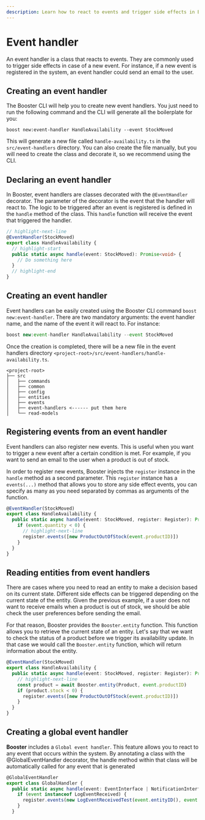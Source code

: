 ```yaml
---
description: Learn how to react to events and trigger side effects in Booster by defining event handlers.
---
```



# Event handler

An event handler is a class that reacts to events. They are commonly used to trigger side effects in case of a new event. For instance, if a new event is registered in the system, an event handler could send an email to the user.

## Creating an event handler

The Booster CLI will help you to create new event handlers. You just need to run the following command and the CLI will generate all the boilerplate for you:

<TerminalWindow>

```shell
boost new:event-handler HandleAvailability --event StockMoved
```

</TerminalWindow>

This will generate a new file called `handle-availability.ts` in the `src/event-handlers` directory. You can also create the file manually, but you will need to create the class and decorate it, so we recommend using the CLI.

## Declaring an event handler

In Booster, event handlers are classes decorated with the `@EventHandler` decorator. The parameter of the decorator is the event that the handler will react to. The logic to be triggered after an event is registered is defined in the `handle` method of the class. This `handle` function will receive the event that triggered the handler.

```typescript title="src/event-handlers/handle-availability.ts"
// highlight-next-line
@EventHandler(StockMoved)
export class HandleAvailability {
  // highlight-start
  public static async handle(event: StockMoved): Promise<void> {
    // Do something here
  }
  // highlight-end
}
```

## Creating an event handler

Event handlers can be easily created using the Booster CLI command `boost new:event-handler`. There are two mandatory arguments: the event handler name, and the name of the event it will react to. For instance:

<TerminalWindow>

```typescript
boost new:event-handler HandleAvailability --event StockMoved
```

</TerminalWindow>

Once the creation is completed, there will be a new file in the event handlers directory `<project-root>/src/event-handlers/handle-availability.ts`.

```text
<project-root>
├── src
│   ├── commands
│   ├── common
│   ├── config
│   ├── entities
│   ├── events
│   ├── event-handlers <------ put them here
│   └── read-models
```

## Registering events from an event handler

Event handlers can also register new events. This is useful when you want to trigger a new event after a certain condition is met. For example, if you want to send an email to the user when a product is out of stock.

In order to register new events, Booster injects the `register` instance in the `handle` method as a second parameter. This `register` instance has a `events(...)` method that allows you to store any side effect events, you can specify as many as you need separated by commas as arguments of the function.

```typescript title="src/event-handlers/handle-availability.ts"
@EventHandler(StockMoved)
export class HandleAvailability {
  public static async handle(event: StockMoved, register: Register): Promise<void> {
    if (event.quantity < 0) {
      // highlight-next-line
      register.events([new ProductOutOfStock(event.productID)])
    }
  }
}
```

## Reading entities from event handlers

There are cases where you need to read an entity to make a decision based on its current state. Different side effects can be triggered depending on the current state of the entity. Given the previous example, if a user does not want to receive emails when a product is out of stock, we should be able check the user preferences before sending the email.

For that reason, Booster provides the `Booster.entity` function. This function allows you to retrieve the current state of an entity. Let's say that we want to check the status of a product before we trigger its availability update. In that case we would call the `Booster.entity` function, which will return information about the entity.

```typescript title="src/event-handlers/handle-availability.ts"
@EventHandler(StockMoved)
export class HandleAvailability {
  public static async handle(event: StockMoved, register: Register): Promise<void> {
    // highlight-next-line
    const product = await Booster.entity(Product, event.productID)
    if (product.stock < 0) {
      register.events([new ProductOutOfStock(event.productID)])
    }
  }
}
```

## Creating a global event handler

**Booster** includes a `Global event handler`. This feature allows you to react to any event that occurs within the system.
By annotating a class with the @GlobalEventHandler decorator, the handle method within that class will be automatically called for any event that is generated

```typescript
@GlobalEventHandler
export class GlobalHandler {
  public static async handle(event: EventInterface | NotificationInterface, register: Register): Promise<void> {
    if (event instanceof LogEventReceived) {
      register.events(new LogEventReceivedTest(event.entityID(), event.value))
    }
  }
```
